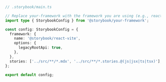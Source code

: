 ```ts
// .storybook/main.ts

// Replace your-framework with the framework you are using (e.g., react-webpack5, vue3-webpack5)
import type { StorybookConfig } from '@storybook/your-framework';

const config: StorybookConfig = {
  framework: {
    name: '@storybook/react-vite',
    options: {
      legacyRootApi: true,
    },
  },
  stories: ['../src/**/*.mdx', '../src/**/*.stories.@(js|jsx|ts|tsx)'],
};

export default config;
```

